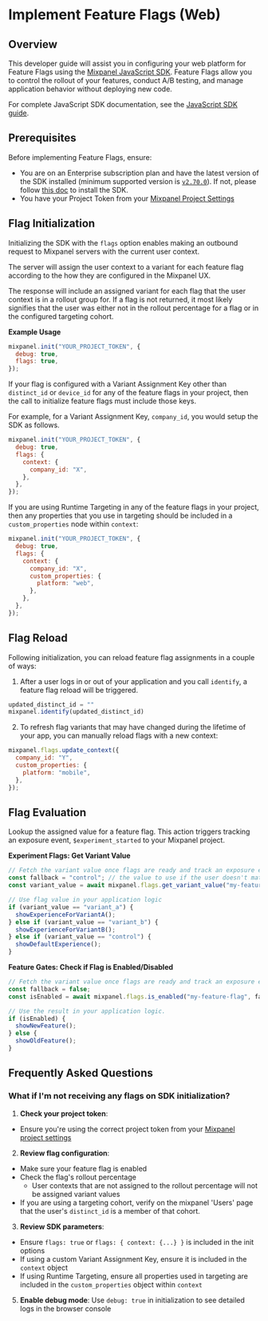 
# Implement Feature Flags (Web)

## Overview

This developer guide will assist you in configuring your web platform for Feature Flags using the [Mixpanel JavaScript SDK](/docs/tracking-methods/sdks/javascript). Feature Flags allow you to control the rollout of your features, conduct A/B testing, and manage application behavior without deploying new code.

For complete JavaScript SDK documentation, see the [JavaScript SDK guide](/docs/tracking-methods/sdks/javascript).

## Prerequisites

Before implementing Feature Flags, ensure:

- You are on an Enterprise subscription plan and have the latest version of the SDK installed (minimum supported version is [`v2.70.0`](https://github.com/mixpanel/mixpanel-js/releases/tag/v2.70.0)). If not, please follow [this doc](/docs/quickstart/install-mixpanel) to install the SDK.
- You have your Project Token from your [Mixpanel Project Settings](/docs/orgs-and-projects/managing-projects#find-your-project-tokens)

## Flag Initialization

Initializing the SDK with the `flags` option enables making an outbound request to Mixpanel servers with the current user context.

The server will assign the user context to a variant for each feature flag according to the how they are configured in the Mixpanel UX.

The response will include an assigned variant for each flag that the user context is in a rollout group for. If a flag is not returned, it most likely signifies that the user was either not in the rollout percentage for a flag or in the configured targeting cohort.
 
**Example Usage**

```javascript Javascript
mixpanel.init("YOUR_PROJECT_TOKEN", {
  debug: true,
  flags: true,
});
```

If your flag is configured with a Variant Assignment Key other than `distinct_id` or `device_id` for any of the feature flags in your project, then the call to initialize feature flags must include those keys.

For example, for a Variant Assignment Key, `company_id`, you would setup the SDK as follows.

```javascript Javascript
mixpanel.init("YOUR_PROJECT_TOKEN", {
  debug: true,
  flags: {
    context: {
      company_id: "X",
    },
  },
});
```

If you are using Runtime Targeting in any of the feature flags in your project, then any properties that you use in targeting should be included in a `custom_properties` node within `context`:

```javascript
mixpanel.init("YOUR_PROJECT_TOKEN", {
  debug: true,
  flags: {
    context: {
      company_id: "X",
      custom_properties: {
        platform: "web",
      },
    },
  },
});
```

## Flag Reload

Following initialization, you can reload feature flag assignments in a couple of ways:

1) After a user logs in or out of your application and you call `identify`, a feature flag reload will be triggered.

```javascript
updated_distinct_id = ""
mixpanel.identify(updated_distinct_id)
```

2) To refresh flag variants that may have changed during the lifetime of your app, you can manually reload flags with a new context:

```javascript
mixpanel.flags.update_context({
  company_id: "Y",
  custom_properties: {
    platform: "mobile",
  },
});
```

## Flag Evaluation

Lookup the assigned value for a feature flag.
This action triggers tracking an exposure event, `$experiment_started` to your Mixpanel project.


**Experiment Flags: Get Variant Value**

```javascript
// Fetch the variant value once flags are ready and track an exposure event *if* the user context is in a rollout group for the feature flag.
const fallback = "control"; // the value to use if the user doesn't match any of the flag's rollout rules
const variant_value = await mixpanel.flags.get_variant_value("my-feature-flag", fallback);

// Use flag value in your application logic
if (variant_value == "variant_a") {
  showExperienceForVariantA();
} else if (variant_value == "variant_b") {
  showExperienceForVariantB();
} else if (variant_value == "control") {
  showDefaultExperience();
}
```

**Feature Gates: Check if Flag is Enabled/Disabled**
```javascript
// Fetch the variant value once flags are ready and track an exposure event *if* the user context is in a rollout group for the feature flag.
const fallback = false;
const isEnabled = await mixpanel.flags.is_enabled("my-feature-flag", fallback);

// Use the result in your application logic. 
if (isEnabled) {
  showNewFeature();
} else {
  showOldFeature();
}
```

## Frequently Asked Questions

### What if I'm not receiving any flags on SDK initialization?

1. **Check your project token**: 
  - Ensure you're using the correct project token from your [Mixpanel project settings](/docs/orgs-and-projects/managing-projects#find-your-project-tokens)
2. **Review flag configuration**: 
  - Make sure your feature flag is enabled
  - Check the flag's rollout percentage
    - User contexts that are not assigned to the rollout percentage will not be assigned variant values
  - If you are using a targeting cohort, verify on the mixpanel 'Users' page that the user's `distinct_id` is a member of that cohort.

3. **Review SDK parameters**:
  - Ensure `flags: true` or `flags: { context: {...} }` is included in the init options
  - If using a custom Variant Assignment Key, ensure it is included in the `context` object
  - If using Runtime Targeting, ensure all properties used in targeting are included in the `custom_properties` object within `context` 

5. **Enable debug mode**: Use `debug: true` in initialization to see detailed logs in the browser console
